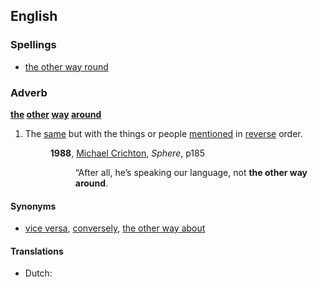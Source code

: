 ==English==

===Spellings===
{{rfc-header|Spellings}}
* [[the other way round]]

===Adverb===
'''[[the]] [[other]] [[way]] [[around]]'''

# The [[same]] but with the things or people [[mention]]ed in [[reverse]] order.
#: '''1988''', [[w:Michael Crichton|Michael Crichton]], ''Sphere'', p185
#:: “After all, he’s speaking our language, not '''the other way around'''.

====Synonyms====
* [[vice versa]], [[converse]]ly, [[the other way about]]

====Translations====
{{trans-top|same but with things reversed}}
* Dutch: {{t|nl|omgekeerd}}
{{trans-mid}}
{{trans-bottom}}